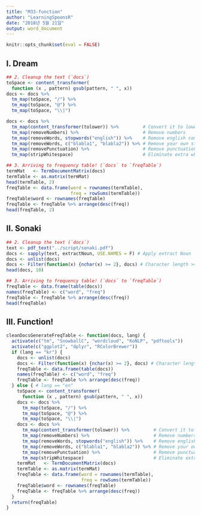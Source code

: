 ```yaml
---
title: "M33-function"
author: "LearningSpoonsR"
date: "2018년 5월 21일"
output: word_document
---
```


```r
knitr::opts_chunk$set(eval = FALSE)
```

## I. Dream

```r
## 2. Cleanup the text (`docs`) 
toSpace <- content_transformer(
  function (x , pattern) gsub(pattern, " ", x))
docs <- docs %>% 
  tm_map(toSpace, "/") %>%
  tm_map(toSpace, "@") %>%
  tm_map(toSpace, "\\|")
```

```r
docs <- docs %>% 
  tm_map(content_transformer(tolower)) %>%         # Convert it to lower case
  tm_map(removeNumbers) %>%                        # Remove numbers
  tm_map(removeWords, stopwords("english")) %>%    # Remove english common stopwords
  tm_map(removeWords, c("blabla1", "blabla2")) %>% # Remove your own stop word
  tm_map(removePunctuation) %>%                    # Remove punctuations    
  tm_map(stripWhitespace)                          # Eliminate extra white spaces
```

```r
## 3. Arriving to frequency table! (`docs` to `freqTable`)
termMat   <- TermDocumentMatrix(docs)
termTable <- as.matrix(termMat)
head(termTable, 2)
freqTable <- data.frame(word = rownames(termTable),
                        freq = rowSums(termTable))
freqTable$word <- rownames(freqTable)
freqTable <- freqTable %>% arrange(desc(freq))
head(freqTable, 2)
```

## II. Sonaki

```r
## 2. Cleanup the text (`docs`)  
text <- pdf_text("../script/sonaki.pdf")
docs <- sapply(text, extractNoun, USE.NAMES = F) # Apply extract Noun
docs <- unlist(docs)
docs <- Filter(function(x) {nchar(x) >= 2}, docs) # Character length >= 2
head(docs, 10)
```

```r
## 3. Arriving to frequency table! (`docs` to `freqTable`)
freqTable <- data.frame(table(docs))
names(freqTable) <- c("word", "freq")
freqTable <- freqTable %>% arrange(desc(freq))
head(freqTable)
```

## III. Function!

```r
cleanDocsGenerateFreqTable <- function(docs, lang) {
  activate(c("tm", "SnowballC", "wordcloud", "KoNLP", "pdftools"))
  activate(c("ggplot2", "dplyr", "RColorBrewer"))
  if (lang == "kr") {
    docs <- unlist(docs)
    docs <- Filter(function(x) {nchar(x) >= 2}, docs) # Character length >= 2
    freqTable <- data.frame(table(docs))
    names(freqTable) <- c("word", "freq")
    freqTable <- freqTable %>% arrange(desc(freq))
  } else { # lang == "en"
    toSpace <- content_transformer(
      function (x , pattern) gsub(pattern, " ", x))
    docs <- docs %>% 
      tm_map(toSpace, "/") %>%
      tm_map(toSpace, "@") %>%
      tm_map(toSpace, "\\|")
    docs <- docs %>% 
      tm_map(content_transformer(tolower)) %>%         # Convert it to lower case
      tm_map(removeNumbers) %>%                        # Remove numbers
      tm_map(removeWords, stopwords("english")) %>%    # Remove english common stopwords
      tm_map(removeWords, c("blabla1", "blabla2")) %>% # Remove your own stop word
      tm_map(removePunctuation) %>%                    # Remove punctuations    
      tm_map(stripWhitespace)                          # Eliminate extra white spaces
    termMat   <- TermDocumentMatrix(docs)
    termTable <- as.matrix(termMat)
    freqTable <- data.frame(word = rownames(termTable),
                            freq = rowSums(termTable))
    freqTable$word <- rownames(freqTable)
    freqTable <- freqTable %>% arrange(desc(freq))
  }
  return(freqTable)
}
```  

